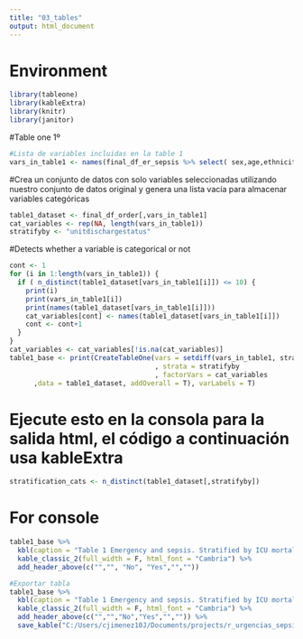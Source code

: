 ```yaml
---
title: "03_tables"
output: html_document
---
```


# Environment
```r
library(tableone)
library(kableExtra)
library(knitr)
library(janitor)
```

#Table one 1º
```r
#Lista de variables incluidas en la table 1
vars_in_table1 <- names(final_df_er_sepsis %>% select( sex,age,ethnicity,hospitalid,er_los_hrs,sepsis_bin,infection_bin,unitdischargestatus,apachescoreIV,bact_resist_level, final_charlson_score, hist_metastasis_bin,hist_vih_sida_bin,hist_cirrosis_liver_bin, hist_stroke_bin,hist_renal_bin,hist_diabetes_bin,hist_cancer_bin,hist_leukemia_bin,hist_lymphoma_bin,hist_myocardial_infar_bin,hist_chf_bin,hist_pvd_bin,hist_tia_bin,hist_dementia_bin,hist_copd_bin,hist_ctd_bin,hist_pud_bin,hist_liver_bin,unittype_CCU.CTICU,unittype_CSICU,unittype_CTICU,unittype_Med.Surg.ICU,unittype_MICU,unittype_Neuro.ICU,unittype_SICU,.data_Sepsis..cutaneous.soft.tissue,.data_Sepsis..GI,.data_Sepsis..pulmonary,.data_Sepsis..renal.UTI..including.bladder.,.data_Sepsis..unknown,.data_Other))
```

#Crea un conjunto de datos con solo variables seleccionadas utilizando nuestro conjunto de datos original y genera una lista vacía para almacenar variables categóricas
```r
table1_dataset <- final_df_order[,vars_in_table1]
cat_variables <- rep(NA, length(vars_in_table1))
stratifyby <- "unitdischargestatus"

```

#Detects whether a variable is categorical or not
```r
cont <- 1
for (i in 1:length(vars_in_table1)) {
  if ( n_distinct(table1_dataset[vars_in_table1[i]]) <= 10) {
    print(i)
    print(vars_in_table1[i])
    print(names(table1_dataset[vars_in_table1[i]]))
    cat_variables[cont] <- names(table1_dataset[vars_in_table1[i]])
    cont <- cont+1
  }
} 
cat_variables <- cat_variables[!is.na(cat_variables)]
table1_base <- print(CreateTableOne(vars = setdiff(vars_in_table1, stratifyby)
                                    , strata = stratifyby
                                    , factorVars = cat_variables
      ,data = table1_dataset, addOverall = T), varLabels = T)

```
# Ejecute esto en la consola para la salida html, el código a continuación usa kableExtra
```r
stratification_cats <- n_distinct(table1_dataset[,stratifyby])
```
# For console

```r
table1_base %>%
  kbl(caption = "Table 1 Emergency and sepsis. Stratified by ICU mortality", align = "c") %>%
  kable_classic_2(full_width = F, html_font = "Cambria") %>%
  add_header_above(c("","", "No", "Yes","",""))

#Exportar tabla
table1_base %>%
  kbl(caption = "Table 1 Emergency and sepsis. Stratified by ICU mortality", align = "c") %>%
  kable_classic_2(full_width = F, html_font = "Cambria") %>%
  add_header_above(c("","","No","Yes","","")) %>%
  save_kable("C:/Users/cjimenez10J/Documents/projects/r_urgencias_sepsis/r_urgencias_sepsis/Figures/table1_base.html", zoom = 10)


```

